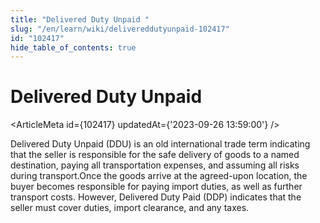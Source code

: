 ```yaml
---
title: "Delivered Duty Unpaid "
slug: "/en/learn/wiki/delivereddutyunpaid-102417"
id: "102417"
hide_table_of_contents: true
---
```



# Delivered Duty Unpaid 

<ArticleMeta id={102417} updatedAt={'2023-09-26 13:59:00'} />
<div className='border-solid border-b border-t-0 my-4 border-[var(--ifm-color-gray-300)]' />

Delivered Duty Unpaid (DDU) is an old international trade term indicating that the seller is responsible for the safe delivery of goods to a named destination, paying all transportation expenses, and assuming all risks during transport.Once the goods arrive at the agreed-upon location, the buyer becomes responsible for paying import duties, as well as further transport costs. However, Delivered Duty Paid (DDP) indicates that the seller must cover duties, import clearance, and any taxes.
